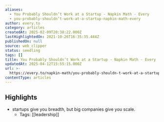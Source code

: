 ```yaml
---
aliases:
  - You Probably Shouldn’t Work at a Startup - Napkin Math - Every
  - you-probably-shouldn’t-work-at-a-startup-napkin-math-every
author: every.to
category: articles
createdAt: 2025-02-09T20:38:22.000Z
lastHighlightedOn: 2021-10-26T16:35:35.444Z
publishedOn: null
source: web_clipper
status: seedling
tags: []
title: You Probably Shouldn’t Work at a Startup - Napkin Math - Every
updatedAt: 2025-04-12T15:55:15.000Z
url: >-
  https://every.to/napkin-math/you-probably-shouldn-t-work-at-a-startup-9387b632-345c-4a22-bac0-3cb92f0eecf1?utm_source=pocket_mylist
contentType: articles
---
```

## Highlights

- startups give you breadth, but big companies give you scale.
    - Tags: [[leadership]]
